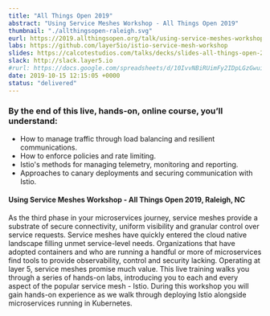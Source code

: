 ```yaml
---
title: "All Things Open 2019"
abstract: "Using Service Meshes Workshop - All Things Open 2019"
thumbnail: "./allthingsopen-raleigh.svg"
eurl: https://2019.allthingsopen.org/talk/using-service-meshes-workshop-extended-session/
labs: https://github.com/layer5io/istio-service-mesh-workshop
slides: https://calcotestudios.com/talks/decks/slides-all-things-open-2019-using-service-meshes-workshop.html
slack: http://slack.layer5.io
#rurl: https://docs.google.com/spreadsheets/d/10IvvNBiRUimFy2IDpLGzGwuiiVl3vFstN7Bx8fJDB0c/edit?usp=sharing
date: 2019-10-15 12:15:05 +0000
status: "delivered"
---
```


### By the end of this live, hands-on, online course, you’ll understand:

- How to manage traffic through load balancing and resilient communications.
- How to enforce policies and rate limiting.
- Istio's methods for managing telemetry, monitoring and reporting.
- Approaches to canary deployments and securing communication with Istio.

<h4>Using Service Meshes Workshop - All Things Open 2019, Raleigh, NC</h4>
<p>
  As the third phase in your microservices journey, service meshes provide a substrate of secure
  connectivity, uniform visibility and granular control over service requests. Service meshes have
  quickly entered the cloud native landscape filling unmet service-level needs. Organizations that
  have adopted containers and who are running a handful or more of microservices find tools to
  provide observability, control and security lacking. Operating at layer 5, service meshes promise
  much value. This live training walks you through a series of hands-on labs, introducing you to
  each and every aspect of the popular service mesh - Istio. During this workshop you will gain
  hands-on experience as we walk through deploying Istio alongside microservices running in
  Kubernetes.
</p>
